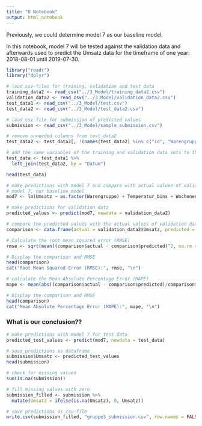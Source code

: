 ```yaml
---
title: "R Notebook"
output: html_notebook
---
```


Previously, we could determine model 7 as our baseline model.

In this notebook, model 7 will be tested against the validation data and afterwards used to predict the Umsatz data for the timeframe of one year: 2018-08-01 until 2019-07-30.

```r
library("readr")
library("dplyr")

# load csv-files for training, validation and test data
training_data2 <- read_csv("../3_Model/training_data2.csv")
validation_data2 <- read_csv("../3_Model/validation_data2.csv")
test_data1 <- read_csv("../3_Model/test.csv")
test_data2 <- read_csv("../3_Model/test_data2.csv")

# load csv-file for submission of predicted values
submission <- read_csv("../3_Model/sample_submission.csv")
```

```r
# remove unneeded columns from test_data2
test_data2 <- test_data2[, !(names(test_data2) %in% c("id", "Warengruppe", "Umsatz"))]

# add the same variables of the training and validation data sets to the test data
test_data <- test_data1 %>%
  left_join(test_data2, by = "Datum")

head(test_data)
```


```r
# make predictions with model 7 and compare with actual values of validation data
# model 7, our baseline model
mod7 <- lm(Umsatz ~ as.factor(Warengruppe) + Temperatur_bins + Wochenende + KielerWoche + Schulferien,             training_data2)

# make predictions for validation data
predicted_values <- predict(mod7, newdata = validation_data2)

# compare the predicted values with the actual values of validation data
comparison <- data.frame(actual = validation_data2$Umsatz, predicted = predicted_values)

# Calculate the root mean squared error (RMSE)
rmse <- sqrt(mean((comparison$actual - comparison$predicted)^2, na.rm = TRUE))

# Display the comparison and RMSE
head(comparison)
cat("Root Mean Squared Error (RMSE):", rmse, "\n")

# calculate the Mean Absolute Percentage Error (MAPE)
mape <- mean(abs((comparison$actual - comparison$predicted)/comparison$actual), na.rm = TRUE) * 100

# Display the comparison and RMSE
head(comparison)
cat("Mean Absolute Percentage Error (MAPE):", mape, "\n")

```

### What is our conclusion?? 

```r
# make predictions with model 7 for test data
predicted_test_values <- predict(mod7, newdata = test_data)

# save predictions as dataframe
submission$Umsatz <- predicted_test_values
head(submission)

# check for missing values
sum(is.na(submission))

# fill missing values with zero
submission_filled <- submission %>%
  mutate(Umsatz = ifelse(is.na(Umsatz), 0, Umsatz))

# save predictions as csv-file
write.csv(submission_filled, "gruppe3_submission.csv", row.names = FALSE)

```


